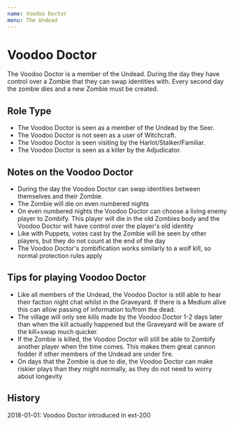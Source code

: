 ```yaml
---
name: Voodoo Doctor
menu: The Undead
---
```


# Voodoo Doctor

The Voodoo Doctor is a member of the Undead. During the day they have
control over a Zombie that they can swap identities with. Every second
day the zombie dies and a new Zombie must be created.

## Role Type

  - The Voodoo Doctor is seen as a member of the Undead by the Seer.
  - The Voodoo Doctor is not seen as a user of Witchcraft.
  - The Voodoo Doctor is seen visiting by the Harlot/Stalker/Familiar.
  - The Voodoo Doctor is seen as a killer by the Adjudicator.

## Notes on the Voodoo Doctor

  - During the day the Voodoo Doctor can swap identities between
    themselves and their Zombie.
  - The Zombie will die on even numbered nights
  - On even numbered nights the Voodoo Doctor can choose a living enemy
    player to Zombify. This player will die in the old Zombies body and
    the Voodoo Doctor will have control over the player's old identity
  - Like with Puppets, votes cast by the Zombie will be seen by other
    players, but they do not count at the end of the day
  - The Voodoo Doctor's zombification works similarly to a wolf kill, so
    normal protection rules apply

## Tips for playing Voodoo Doctor

  - Like all members of the Undead, the Voodoo Doctor is still able to
    hear their faction night chat whilst in the Graveyard. If there is a
    Medium alive this can allow passing of information to/from the dead.
  - The village will only see kills made by the Voodoo Doctor 1-2 days
    later than when the kill actually happened but the Graveyard will be
    aware of the kill+swap much quicker.
  - If the Zombie is killed, the Voodoo Doctor will still be able to
    Zombify another player when the time comes. This makes them great
    cannon fodder if other members of the Undead are under fire.
  - On days that the Zombie is due to die, the Voodoo Doctor can make
    riskier plays than they might normally, as they do not need to worry
    about longevity

## History

2018-01-01: Voodoo Doctor introduced in ext-200
